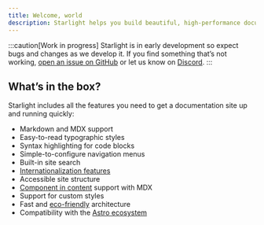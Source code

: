 ```yaml
---
title: Welcome, world
description: Starlight helps you build beautiful, high-performance documentation websites with Astro.
---
```


:::caution[Work in progress]
Starlight is in early development so expect bugs and changes as we develop it.
If you find something that’s not working, [open an issue on GitHub](https://github.com/withastro/starlight/issues/new/choose) or let us know on [Discord](https://astro.build/chat).
:::

## What’s in the box?

Starlight includes all the features you need to get a documentation site up and running quickly:

- Markdown and MDX support
- Easy-to-read typographic styles
- Syntax highlighting for code blocks
- Simple-to-configure navigation menus
- Built-in site search
- [Internationalization features](/guides/i18n)
- Accessible site structure
- [Component in content](/guides/components) support with MDX
- Support for custom styles
- Fast and [eco-friendly](/environmental-impact) architecture
- Compatibility with the [Astro ecosystem](https://astro.build/integrations)
